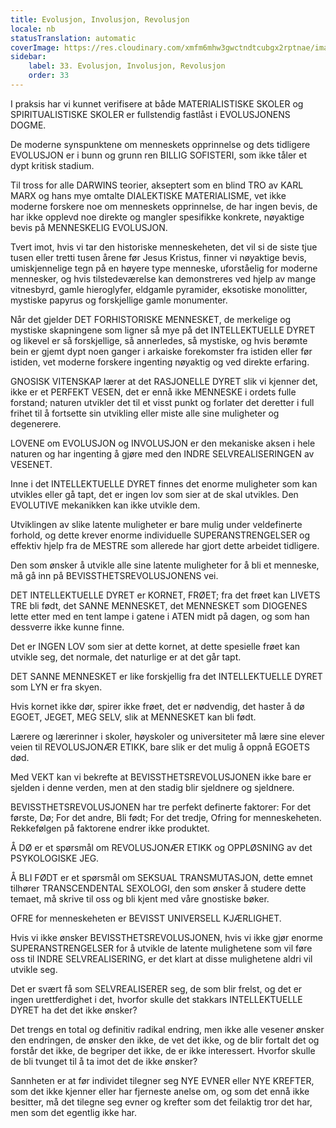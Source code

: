 ```yaml
---
title: Evolusjon, Involusjon, Revolusjon
locale: nb
statusTranslation: automatic
coverImage: https://res.cloudinary.com/xmfm6mhw3gwctndtcubgx2rptnae/image/upload/v1740337243/small_cover_educacion_fundamental_a051170f1c.webp
sidebar:
    label: 33. Evolusjon, Involusjon, Revolusjon
    order: 33
---
```

I praksis har vi kunnet verifisere at både MATERIALISTISKE SKOLER og SPIRITUALISTISKE SKOLER er fullstendig fastlåst i EVOLUSJONENS DOGME.

De moderne synspunktene om menneskets opprinnelse og dets tidligere EVOLUSJON er i bunn og grunn ren BILLIG SOFISTERI, som ikke tåler et dypt kritisk stadium.

Til tross for alle DARWINS teorier, akseptert som en blind TRO av KARL MARX og hans mye omtalte DIALEKTISKE MATERIALISME, vet ikke moderne forskere noe om menneskets opprinnelse, de har ingen bevis, de har ikke opplevd noe direkte og mangler spesifikke konkrete, nøyaktige bevis på MENNESKELIG EVOLUSJON.

Tvert imot, hvis vi tar den historiske menneskeheten, det vil si de siste tjue tusen eller tretti tusen årene før Jesus Kristus, finner vi nøyaktige bevis, umiskjennelige tegn på en høyere type menneske, uforståelig for moderne mennesker, og hvis tilstedeværelse kan demonstreres ved hjelp av mange vitnesbyrd, gamle hieroglyfer, eldgamle pyramider, eksotiske monolitter, mystiske papyrus og forskjellige gamle monumenter.

Når det gjelder DET FORHISTORISKE MENNESKET, de merkelige og mystiske skapningene som ligner så mye på det INTELLEKTUELLE DYRET og likevel er så forskjellige, så annerledes, så mystiske, og hvis berømte bein er gjemt dypt noen ganger i arkaiske forekomster fra istiden eller før istiden, vet moderne forskere ingenting nøyaktig og ved direkte erfaring.

GNOSISK VITENSKAP lærer at det RASJONELLE DYRET slik vi kjenner det, ikke er et PERFEKT VESEN, det er ennå ikke MENNESKE i ordets fulle forstand; naturen utvikler det til et visst punkt og forlater det deretter i full frihet til å fortsette sin utvikling eller miste alle sine muligheter og degenerere.

LOVENE om EVOLUSJON og INVOLUSJON er den mekaniske aksen i hele naturen og har ingenting å gjøre med den INDRE SELVREALISERINGEN av VESENET.

Inne i det INTELLEKTUELLE DYRET finnes det enorme muligheter som kan utvikles eller gå tapt, det er ingen lov som sier at de skal utvikles. Den EVOLUTIVE mekanikken kan ikke utvikle dem.

Utviklingen av slike latente muligheter er bare mulig under veldefinerte forhold, og dette krever enorme individuelle SUPERANSTRENGELSER og effektiv hjelp fra de MESTRE som allerede har gjort dette arbeidet tidligere.

Den som ønsker å utvikle alle sine latente muligheter for å bli et menneske, må gå inn på BEVISSTHETSREVOLUSJONENS vei.

DET INTELLEKTUELLE DYRET er KORNET, FRØET; fra det frøet kan LIVETS TRE bli født, det SANNE MENNESKET, det MENNESKET som DIOGENES lette etter med en tent lampe i gatene i ATEN midt på dagen, og som han dessverre ikke kunne finne.

Det er INGEN LOV som sier at dette kornet, at dette spesielle frøet kan utvikle seg, det normale, det naturlige er at det går tapt.

DET SANNE MENNESKET er like forskjellig fra det INTELLEKTUELLE DYRET som LYN er fra skyen.

Hvis kornet ikke dør, spirer ikke frøet, det er nødvendig, det haster å dø EGOET, JEGET, MEG SELV, slik at MENNESKET kan bli født.

Lærere og lærerinner i skoler, høyskoler og universiteter må lære sine elever veien til REVOLUSJONÆR ETIKK, bare slik er det mulig å oppnå EGOETS død.

Med VEKT kan vi bekrefte at BEVISSTHETSREVOLUSJONEN ikke bare er sjelden i denne verden, men at den stadig blir sjeldnere og sjeldnere.

BEVISSTHETSREVOLUSJONEN har tre perfekt definerte faktorer: For det første, Dø; For det andre, Bli født; For det tredje, Ofring for menneskeheten. Rekkefølgen på faktorene endrer ikke produktet.

Å DØ er et spørsmål om REVOLUSJONÆR ETIKK og OPPLØSNING av det PSYKOLOGISKE JEG.

Å BLI FØDT er et spørsmål om SEKSUAL TRANSMUTASJON, dette emnet tilhører TRANSCENDENTAL SEXOLOGI, den som ønsker å studere dette temaet, må skrive til oss og bli kjent med våre gnostiske bøker.

OFRE for menneskeheten er BEVISST UNIVERSELL KJÆRLIGHET.

Hvis vi ikke ønsker BEVISSTHETSREVOLUSJONEN, hvis vi ikke gjør enorme SUPERANSTRENGELSER for å utvikle de latente mulighetene som vil føre oss til INDRE SELVREALISERING, er det klart at disse mulighetene aldri vil utvikle seg.

Det er svært få som SELVREALISERER seg, de som blir frelst, og det er ingen urettferdighet i det, hvorfor skulle det stakkars INTELLEKTUELLE DYRET ha det det ikke ønsker?

Det trengs en total og definitiv radikal endring, men ikke alle vesener ønsker den endringen, de ønsker den ikke, de vet det ikke, og de blir fortalt det og forstår det ikke, de begriper det ikke, de er ikke interessert. Hvorfor skulle de bli tvunget til å ta imot det de ikke ønsker?

Sannheten er at før individet tilegner seg NYE EVNER eller NYE KREFTER, som det ikke kjenner eller har fjerneste anelse om, og som det ennå ikke besitter, må det tilegne seg evner og krefter som det feilaktig tror det har, men som det egentlig ikke har.

